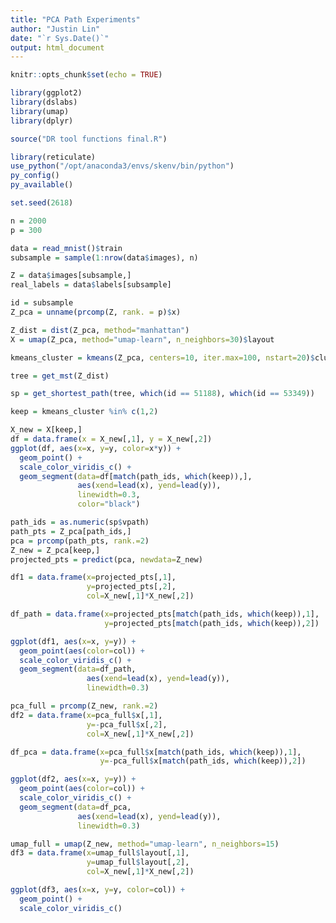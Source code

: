 ```yaml
---
title: "PCA Path Experiments"
author: "Justin Lin"
date: "`r Sys.Date()`"
output: html_document
---
```


```r
knitr::opts_chunk$set(echo = TRUE)

library(ggplot2)
library(dslabs)
library(umap)
library(dplyr)

source("DR tool functions final.R")
```

```r
library(reticulate)
use_python("/opt/anaconda3/envs/skenv/bin/python")
py_config()
py_available()
```

```r
set.seed(2618)

n = 2000
p = 300

data = read_mnist()$train
subsample = sample(1:nrow(data$images), n)

Z = data$images[subsample,]
real_labels = data$labels[subsample]

id = subsample
Z_pca = unname(prcomp(Z, rank. = p)$x)

Z_dist = dist(Z_pca, method="manhattan")
X = umap(Z_pca, method="umap-learn", n_neighbors=30)$layout

kmeans_cluster = kmeans(Z_pca, centers=10, iter.max=100, nstart=20)$cluster

tree = get_mst(Z_dist)
```

```r
sp = get_shortest_path(tree, which(id == 51188), which(id == 53349))

keep = kmeans_cluster %in% c(1,2)

X_new = X[keep,]
df = data.frame(x = X_new[,1], y = X_new[,2])
ggplot(df, aes(x=x, y=y, color=x*y)) +
  geom_point() +
  scale_color_viridis_c() +
  geom_segment(data=df[match(path_ids, which(keep)),],
               aes(xend=lead(x), yend=lead(y)),
               linewidth=0.3,
               color="black")
```

```r
path_ids = as.numeric(sp$vpath)
path_pts = Z_pca[path_ids,]
pca = prcomp(path_pts, rank.=2)
Z_new = Z_pca[keep,]
projected_pts = predict(pca, newdata=Z_new)

df1 = data.frame(x=projected_pts[,1],
                 y=projected_pts[,2],
                 col=X_new[,1]*X_new[,2])

df_path = data.frame(x=projected_pts[match(path_ids, which(keep)),1],
                     y=projected_pts[match(path_ids, which(keep)),2])

ggplot(df1, aes(x=x, y=y)) +
  geom_point(aes(color=col)) +
  scale_color_viridis_c() +
  geom_segment(data=df_path,
                 aes(xend=lead(x), yend=lead(y)),
                 linewidth=0.3)
```

```r
pca_full = prcomp(Z_new, rank.=2)
df2 = data.frame(x=pca_full$x[,1],
                 y=-pca_full$x[,2],
                 col=X_new[,1]*X_new[,2])

df_pca = data.frame(x=pca_full$x[match(path_ids, which(keep)),1],
                    y=-pca_full$x[match(path_ids, which(keep)),2])

ggplot(df2, aes(x=x, y=y)) +
  geom_point(aes(color=col)) +
  scale_color_viridis_c() +
  geom_segment(data=df_pca,
               aes(xend=lead(x), yend=lead(y)),
               linewidth=0.3)
```

```r
umap_full = umap(Z_new, method="umap-learn", n_neighbors=15)
df3 = data.frame(x=umap_full$layout[,1],
                 y=umap_full$layout[,2],
                 col=X_new[,1]*X_new[,2])

ggplot(df3, aes(x=x, y=y, color=col)) +
  geom_point() +
  scale_color_viridis_c()
```

